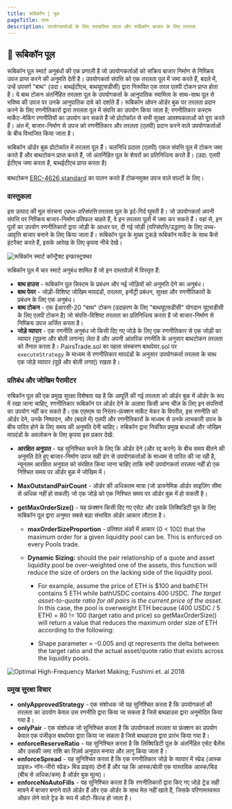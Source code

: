 ```yaml
---
title: रूबिकॉन | पूल
pageTitle: ताल
description: उपयोगकर्ताओं के लिए स्वचालित उपज और रूबिकॉन बाजार के लिए तरलता
---
```


## 🌊 रूबिकॉन पूल

रूबिकॉन पूल स्मार्ट अनुबंधों की एक प्रणाली है जो उपयोगकर्ताओं को सक्रिय बाजार निर्माण से निष्क्रिय उपज प्राप्त करने की अनुमति देती है। उपयोगकर्ता संपत्ति को एक तरलता पूल में जमा करते हैं, बदले में, उन्हें उपसर्ग "बाथ" (उदा। बाथईटीएच, बाथयूएसडीसी) द्वारा निरूपित एक तरल एलपी टोकन प्राप्त होता है। ये बाथ टोकन अंतर्निहित तरलता पूल के उपयोगकर्ता के आनुपातिक स्वामित्व के साथ-साथ पूल से भविष्य की उपज पर उनके आनुपातिक दावे को दर्शाते हैं। रूबिकॉन ओपन ऑर्डर बुक पर तरलता प्रदान करने के लिए रणनीतिकारों द्वारा तरलता पूल में संपत्ति का उपयोग किया जाता है; रणनीतिकार कस्टम मार्केट-मेकिंग रणनीतियों का उपयोग कर सकते हैं जो प्रोटोकॉल से सभी सुरक्षा आवश्यकताओं को पूरा करते हैं। अंत में, बाजार-निर्माण से उपज को रणनीतिकार और तरलता (एलपी) प्रदान करने वाले उपयोगकर्ताओं के बीच विभाजित किया जाता है।

रूबिकॉन ऑर्डर बुक प्रोटोकॉल में तरलता पूल हैं। चलनिधि प्रदाता (एलपी) एकल संपत्ति पूल में टोकन जमा करते हैं और बाथटोकन प्राप्त करते हैं, जो अंतर्निहित पूल के शेयरों का प्रतिनिधित्व करते हैं। (उदा. एलपी ईटीएच जमा करता है, बाथईटीएच प्राप्त करता है)\
\
बाथटोकन [ERC-4626 standard](https://ethereum.org/en/developers/docs/standards/tokens/erc-4626/) का पालन करते हैं टोकनयुक्त उपज वाले वाल्टों के लिए।

### वास्तुकला

इस उत्पाद की मूल संरचना _एकल-परिसंपत्ति_ तरलता पूल के इर्द-गिर्द घूमती है। जो उपयोगकर्ता अपनी संपत्ति पर निष्क्रिय बाजार-निर्माण प्रतिफल चाहते हैं, वे इन तरलता पूलों में जमा कर सकते हैं। वहां से, इन पूलों का उपयोग रणनीतिकारों द्वारा जोड़ी के आधार पर, दी गई जोड़ी (परिसंपत्ति/उद्धरण) के लिए उच्च-आवृत्ति बाजार बनाने के लिए किया जाता है। रूबिकॉन पूल के मुख्य टुकड़े रूबिकॉन मार्केट के साथ कैसे इंटरैक्ट करते हैं, इसके आरेख के लिए कृपया नीचे देखें।

![रूबिकॉन स्मार्ट कॉन्ट्रैक्ट इन्फ्रास्ट्रक्चर](</assets/image(83).png>)

रूबिकॉन पूल में चार स्मार्ट अनुबंध शामिल हैं जो इन दस्तावेज़ों में विस्तृत हैं:

- **बाथ हाउस** - रूबिकॉन पूल सिस्टम के प्रबंधन और नई जोड़ियों को अनुमति देने का अनुबंध।
- **बाथ पेयर** - जोड़ी-विशिष्ट जोखिम मापदंडों, तरलता, इन्वेंट्री प्रबंधन, सुरक्षा और रणनीतिकारों के प्रबंधन के लिए एक अनुबंध।
- **बाथ टोकन** - एक ईआरसी-20 "बाथ" टोकन (उदाहरण के लिए "बाथयूएसडीसी" योगदान यूएसडीसी के लिए एलपी टोकन है) जो संपत्ति-विशिष्ट तरलता का प्रतिनिधित्व करता है जो बाजार-निर्माण से निष्क्रिय उपज अर्जित करता है।
- **जोड़े व्यापार** - एक रणनीति अनुबंध जो किसी दिए गए जोड़े के लिए एक रणनीतिकार से एक जोड़ी का व्यापार (पूछना और बोली लगाना) लेता है और अपनी आंतरिक रणनीति के अनुसार बाथटोकन तरलता को तैनात करता है। PairsTrade.sol का पहला संस्करण बाथपेयर.sol पर `executeStrategy` के माध्यम से रणनीतिकार मापदंडों के अनुसार उपयोगकर्ता तरलता के साथ एक जोड़े व्यापार (पूछें और बोली लगाएं) रखता है।

### प्रतिबंध और जोखिम पैरामीटर

रुबिकॉन पूल की एक प्रमुख सुरक्षा विशेषता यह है कि आपूर्ति की गई तरलता को ऑर्डर बुक में ऑर्डर के रूप में रखा जाना चाहिए, रणनीतिकार रूबिकॉन पर ऑर्डर देने के अलावा किसी अन्य चीज़ के लिए इन संपत्तियों का उपयोग नहीं कर सकते हैं। एक एएमएम या निरंतर-फ़ंक्शन मार्केट मेकर के विपरीत, इस रणनीति को ऑर्डर देने, उनके निष्पादन, और (बदले में) एलपी और रणनीतिकारों के माध्यम से उनके लाभकारी उपज के बीच पारित होने के लिए समय की अनुमति देनी चाहिए। रुबिकॉन द्वारा नियंत्रित प्रमुख बाधाओं और जोखिम मापदंडों के अवलोकन के लिए कृपया इस प्रकार देखें:

- **आरक्षित अनुपात** - यह सुनिश्चित करने के लिए कि ऑर्डर देने (और रद्द करने) के बीच समय बीतने की अनुमति देते हुए बाजार-निर्माण उपज सही ढंग से उपयोगकर्ताओं के माध्यम से पारित की जा रही है, न्यूनतम आरक्षित अनुपात को संरक्षित किया जाना चाहिए ताकि सभी उपयोगकर्ता तरलता नहीं हो एक निश्चित समय पर ऑर्डर बुक में जोखिम में।
- **MaxOutstandPairCount** - ऑर्डर की अधिकतम मात्रा (जो डायनेमिक ऑर्डर साइज़िंग सीमा से अधिक नहीं हो सकती) जो एक जोड़े को एक निश्चित समय पर ऑर्डर बुक में हो सकती है।
- **getMaxOrderSize()** - यह फ़ंक्शन किसी दिए गए एसेट और उसके लिक्विडिटी पूल के लिए रूबिकॉन पूल द्वारा अनुमत सबसे बड़ा संभावित ऑर्डर आकार लौटाता है।

  - **maxOrderSizeProportion** - प्रतिशत अंकों में आकार (0 < 100) that the maximum order for a given liquidity pool can be. This is enforced on every Pools trade.
  - **Dynamic Sizing:** should the pair relationship of a quote and asset liquidity pool be over-weighted one of the assets, this function will reduce the size of orders on the lacking side of the liquidity pool.

    - For example, assume the price of ETH is $100 and bathETH contains 5 ETH while bathUSDC contains 400 USDC. _The target asset-to-quote ratio for all pairs is the current price of the asset._ In this case, the pool is overweight ETH because (400 USDC / 5 ETH) = 80 != 100 (target ratio and price) so getMaxOrderSize() will return a value that reduces the maximum order size of ETH according to the following:

    - Shape parameter = -0.005 and qt represents the delta between the target ratio and the actual asset/quote ratio that exists across the liquidity pools.

![Optimal High-Frequency Market Making; Fushimi et. al 2018](</assets/image(32).png>)

### प्रमुख सुरक्षा विचार

- **onlyApprovedStrategy** - एक संशोधक जो यह सुनिश्चित करता है कि उपयोगकर्ता की तरलता का उपयोग केवल उस रणनीति द्वारा किया जा सकता है जिसे बाथहाउस द्वारा अनुमोदित किया गया है।
- **onlyPair** - एक संशोधक जो सुनिश्चित करता है कि उपयोगकर्ता तरलता या फ़ंक्शन का उपयोग केवल एक पंजीकृत बाथपेयर द्वारा किया जा सकता है जिसे बाथहाउस द्वारा प्रारंभ किया गया है।
- **enforceReserveRatio** - यह सुनिश्चित करता है कि लिक्विडिटी पूल के अंतर्निहित एसेट बैलेंस और उसकी जमा राशि का रिज़र्व अनुपात मनाया और लागू किया जाता है।
- **enforceSpread** - यह सुनिश्चित करता है कि एक रणनीतिकार जोड़े के व्यापार में स्प्रेड (आस्क प्राइस> नॉन-जीरो स्प्रेड> बिड प्राइस) दोनों हैं और यह कि आस्क/बोली एक वास्तविक आस्क/बिड (बीच से अधिक/कम) है ऑर्डर बुक मूल्य)।
- **enforceNoAutoFills** - यह सुनिश्चित करता है कि रणनीतिकारों द्वारा किए गए जोड़े ट्रेड सही मायने में बाजार बनाने वाले ऑर्डर हैं और एक ऑर्डर के साथ मेल नहीं खाते हैं, जिसके परिणामस्वरूप ऑफ़र लेने वाले ट्रेड के रूप में ऑटो-फिल्ड हो जाता है।